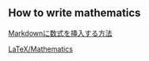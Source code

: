 ## How to write mathematics

[Markdownに数式を挿入する方法](https://b1san-blog.com/post/vscode/vscode-md-math/)

[LaTeX/Mathematics](https://en.wikibooks.org/wiki/LaTeX/Mathematics)